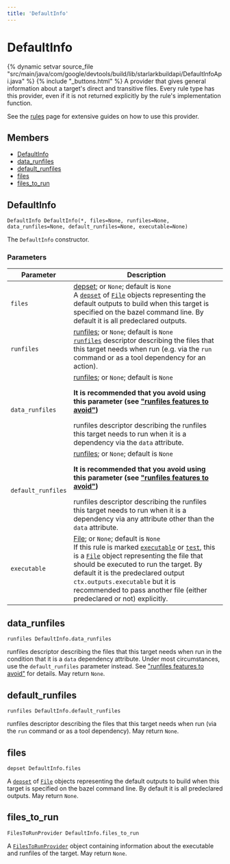 ```yaml
---
title: 'DefaultInfo'
---
```


# DefaultInfo

{% dynamic setvar source_file "src/main/java/com/google/devtools/build/lib/starlarkbuildapi/DefaultInfoApi.java" %}
{% include "\_buttons.html" %}
A provider that gives general information about a target's direct and transitive files. Every rule type has this provider, even if it is not returned explicitly by the rule's implementation function.

See the [rules](https://bazel.build/extending/rules) page for extensive guides on how to use this provider.

## Members

- [DefaultInfo](#DefaultInfo)
- [data_runfiles](#data_runfiles)
- [default_runfiles](#default_runfiles)
- [files](#files)
- [files_to_run](#files_to_run)

## DefaultInfo

``` rule-signature
DefaultInfo DefaultInfo(*, files=None, runfiles=None, data_runfiles=None, default_runfiles=None, executable=None)
```

The `DefaultInfo` constructor.

### Parameters

<table class="table table-bordered table-condensed table-params">
<thead>
<tr>
<th>Parameter</th>
<th>Description</th>
</tr>
</thead>
<tbody>
<tr>
<td id="DefaultInfo.files"><code>files</code></td>
<td><a href="../builtins/depset.html" class="anchor">depset</a>; or <code>None</code>;
default is <code>None</code><br />
A <a href="../builtins/depset.html"><code>depset</code></a> of <a href="../builtins/File.html"><code>File</code></a> objects representing the default outputs to build when this target is specified on the bazel command line. By default it is all predeclared outputs.</td>
</tr>
<tr>
<td id="DefaultInfo.runfiles"><code>runfiles</code></td>
<td><a href="../builtins/runfiles.html" class="anchor">runfiles</a>; or <code>None</code>;
default is <code>None</code><br />
<a href="../builtins/runfiles.html"><code>runfiles</code></a> descriptor describing the files that this target needs when run (e.g. via the <code>run</code> command or as a tool dependency for an action).</td>
</tr>
<tr>
<td id="DefaultInfo.data_runfiles"><code>data_runfiles</code></td>
<td><a href="../builtins/runfiles.html" class="anchor">runfiles</a>; or <code>None</code>;
default is <code>None</code><br />
&#10;<p><strong>It is recommended that you avoid using this parameter (see <a href="https://bazel.build/extending/rules#runfiles_features_to_avoid">"runfiles features to avoid"</a>)</strong></p>
runfiles descriptor describing the runfiles this target needs to run when it is a dependency via the <code>data</code> attribute.</td>
</tr>
<tr>
<td id="DefaultInfo.default_runfiles"><code>default_runfiles</code></td>
<td><a href="../builtins/runfiles.html" class="anchor">runfiles</a>; or <code>None</code>;
default is <code>None</code><br />
&#10;<p><strong>It is recommended that you avoid using this parameter (see <a href="https://bazel.build/extending/rules#runfiles_features_to_avoid">"runfiles features to avoid"</a>)</strong></p>
runfiles descriptor describing the runfiles this target needs to run when it is a dependency via any attribute other than the <code>data</code> attribute.</td>
</tr>
<tr>
<td id="DefaultInfo.executable"><code>executable</code></td>
<td><a href="../builtins/File.html" class="anchor">File</a>; or <code>None</code>;
default is <code>None</code><br />
If this rule is marked <a href="../globals/bzl.html#rule.executable"><code>executable</code></a> or <a href="../globals/bzl.html#rule.test"><code>test</code></a>, this is a <a href="../builtins/File.html"><code>File</code></a> object representing the file that should be executed to run the target. By default it is the predeclared output <code>ctx.outputs.executable</code> but it is recommended to pass another file (either predeclared or not) explicitly.</td>
</tr>
</tbody>
</table>

## data_runfiles

``` rule-signature
runfiles DefaultInfo.data_runfiles
```

runfiles descriptor describing the files that this target needs when run in the condition that it is a `data` dependency attribute. Under most circumstances, use the `default_runfiles` parameter instead. See ["runfiles features to avoid"](https://bazel.build/extending/rules#runfiles_features_to_avoid) for details.
May return `None`.

## default_runfiles

``` rule-signature
runfiles DefaultInfo.default_runfiles
```

runfiles descriptor describing the files that this target needs when run (via the `run` command or as a tool dependency).
May return `None`.

## files

``` rule-signature
depset DefaultInfo.files
```

A [`depset`](../builtins/depset.html) of [`File`](../builtins/File.html) objects representing the default outputs to build when this target is specified on the bazel command line. By default it is all predeclared outputs.
May return `None`.

## files_to_run

``` rule-signature
FilesToRunProvider DefaultInfo.files_to_run
```

A [`FilesToRunProvider`](../providers/FilesToRunProvider.html) object containing information about the executable and runfiles of the target.
May return `None`.
